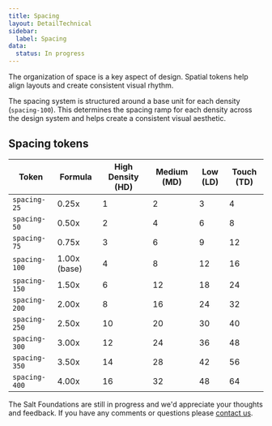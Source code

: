 ```yaml
---
title: Spacing
layout: DetailTechnical
sidebar:
  label: Spacing
data:
  status: In progress
---
```


The organization of space is a key aspect of design. Spatial tokens help align layouts and create consistent visual rhythm.

The spacing system is structured around a base unit for each density (`spacing-100`). This determines the spacing ramp for each density across the design system and helps create a consistent visual aesthetic. 

## Spacing tokens 

| Token  | Formula  | High Density (HD)  | Medium (MD)  | Low (LD)  | Touch (TD)  |
| --- | --- | --- | --- | --- | --- |
| `spacing-25` | 0.25x | 1 | 2 | 3 | 4 |
| `spacing-50` | 0.50x | 2 | 4 | 6 | 8 |
| `spacing-75` | 0.75x | 3 | 6 | 9 | 12 |
| `spacing-100` | 1.00x (base) | 4 | 8 | 12 | 16 |
| `spacing-150` | 1.50x | 6 | 12 | 18 | 24 |
| `spacing-200` | 2.00x | 8 | 16 | 24 | 32 |
| `spacing-250` | 2.50x | 10 | 20 | 30 | 40 |
| `spacing-300` | 3.00x | 12 | 24 | 36 | 48 |
| `spacing-350` | 3.50x | 14 | 28 | 42 | 56 |
| `spacing-400` | 4.00x | 16 | 32 | 48 | 64 |

<Callout title="Have some feedback?">

The Salt Foundations are still in progress and we'd appreciate your thoughts and feedback. If you have any comments or questions please [contact us](../support-and-contributions/index).

</Callout>
